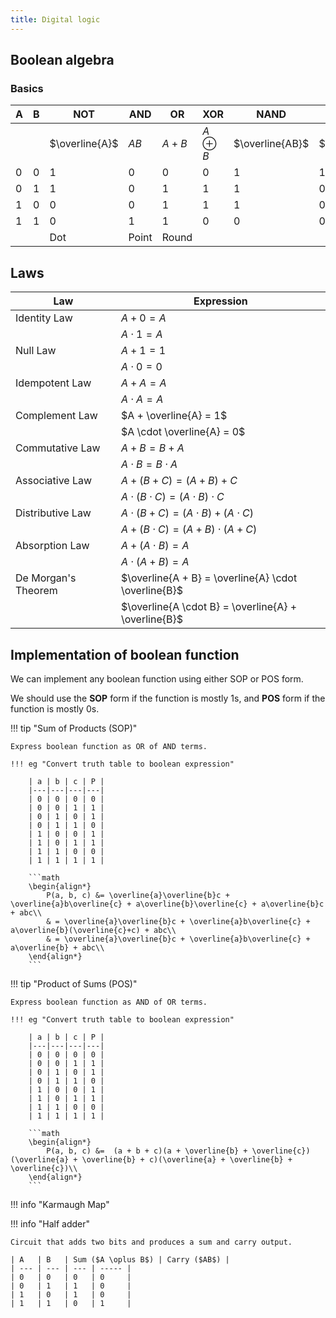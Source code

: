```yaml
---
title: Digital logic
---
```


## Boolean algebra

### Basics

| A   | B   | NOT            | AND   | OR    | XOR          | NAND            | NOR              | XNOR                    |
| --- | --- | -------------- | ----- | ----- | ------------ | --------------- | ---------------- | ----------------------- |
|     |     | $\overline{A}$ | $AB$  | $A+B$ | $A \oplus B$ | $\overline{AB}$ | $\overline{A+B}$ | $\overline{A \oplus B}$ |
| 0   | 0   | 1              | 0     | 0     | 0            | 1               | 1                | 1                       |
| 0   | 1   | 1              | 0     | 1     | 1            | 1               | 0                | 0                       |
| 1   | 0   | 0              | 0     | 1     | 1            | 1               | 0                | 0                       |
| 1   | 1   | 0              | 1     | 1     | 0            | 0               | 0                | 1                       |
|     |     | Dot            | Point | Round |              |                 |                  |                         |

## Laws

| Law                 | Expression                                           |
| ------------------- | ---------------------------------------------------- |
| Identity Law        | $A + 0 = A$                                          |
|                     | $A \cdot 1 = A$                                      |
| Null Law            | $A + 1 = 1$                                          |
|                     | $A \cdot 0 = 0$                                      |
| Idempotent Law      | $A + A = A$                                          |
|                     | $A \cdot A = A$                                      |
| Complement Law      | $A + \overline{A} = 1$                               |
|                     | $A \cdot \overline{A} = 0$                           |
| Commutative Law     | $A + B = B + A$                                      |
|                     | $A \cdot B = B \cdot A$                              |
| Associative Law     | $A + (B + C) = (A + B) + C$                          |
|                     | $A \cdot (B \cdot C) = (A \cdot B) \cdot C$          |
| Distributive Law    | $A \cdot (B + C) = (A \cdot B) + (A \cdot C)$        |
|                     | $A + (B \cdot C) = (A + B) \cdot (A + C)$            |
| Absorption Law      | $A + (A \cdot B) = A$                                |
|                     | $A \cdot (A + B) = A$                                |
| De Morgan's Theorem | $\overline{A + B} = \overline{A} \cdot \overline{B}$ |
|                     | $\overline{A \cdot B} = \overline{A} + \overline{B}$ |

## Implementation of boolean function

We can implement any boolean function using either SOP or POS form.

We should use the **SOP** form if the function is mostly 1s, and **POS** form if the function is mostly 0s.

!!! tip "Sum of Products (SOP)"

    Express boolean function as OR of AND terms.

    !!! eg "Convert truth table to boolean expression"

        | a | b | c | P |
        |---|---|---|---|
        | 0 | 0 | 0 | 0 |
        | 0 | 0 | 1 | 1 |
        | 0 | 1 | 0 | 1 |
        | 0 | 1 | 1 | 0 |
        | 1 | 0 | 0 | 1 |
        | 1 | 0 | 1 | 1 |
        | 1 | 1 | 0 | 0 |
        | 1 | 1 | 1 | 1 |

        ```math
        \begin{align*}
            P(a, b, c) &= \overline{a}\overline{b}c + \overline{a}b\overline{c} + a\overline{b}\overline{c} + a\overline{b}c + abc\\
            & = \overline{a}\overline{b}c + \overline{a}b\overline{c} + a\overline{b}(\overline{c}+c) + abc\\
            & = \overline{a}\overline{b}c + \overline{a}b\overline{c} + a\overline{b} + abc\\
        \end{align*}
        ```

!!! tip "Product of Sums (POS)"

    Express boolean function as AND of OR terms.

    !!! eg "Convert truth table to boolean expression"

        | a | b | c | P |
        |---|---|---|---|
        | 0 | 0 | 0 | 0 |
        | 0 | 0 | 1 | 1 |
        | 0 | 1 | 0 | 1 |
        | 0 | 1 | 1 | 0 |
        | 1 | 0 | 0 | 1 |
        | 1 | 0 | 1 | 1 |
        | 1 | 1 | 0 | 0 |
        | 1 | 1 | 1 | 1 |

        ```math
        \begin{align*}
            P(a, b, c) &=  (a + b + c)(a + \overline{b} + \overline{c})(\overline{a} + \overline{b} + c)(\overline{a} + \overline{b} + \overline{c})\\
        \end{align*}
        ```

!!! info "Karmaugh Map"

!!! info "Half adder"

    Circuit that adds two bits and produces a sum and carry output.

    | A   | B   | Sum ($A \oplus B$) | Carry ($AB$) |
    | --- | --- | --- | ----- |
    | 0   | 0   | 0   | 0     |
    | 0   | 1   | 1   | 0     |
    | 1   | 0   | 1   | 0     |
    | 1   | 1   | 0   | 1     |